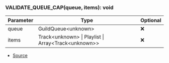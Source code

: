 ### VALIDATE_QUEUE_CAP(queue, items): void
| Parameter | Type | Optional |
| ----------- | ----------- | ----------- |
| queue | GuildQueue\<unknown> | ❌ |
| items | Track\<unknown> \| Playlist \| Array\<Track\<unknown>> | ❌ |


- [Source](https://github.com/Androz2091/discord-player/blob/72b264e/packages/discord-player/src/utils/Util.ts#L142)